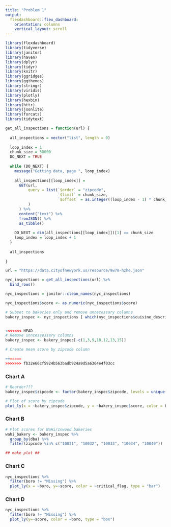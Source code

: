 ```yaml
---
title: "Problem 1"
output: 
  flexdashboard::flex_dashboard:
    orientation: columns
    vertical_layout: scroll
---
```


```r
library(flexdashboard)
library(tidyverse)
library(janitor)
library(haven)
library(dplyr)
library(tidyr)
library(knitr)
library(ggridges)
library(ggthemes)
library(stringr)
library(viridis)
library(plotly)
library(hexbin)
library(httr)
library(jsonlite)
library(forcats)
library(tidytext)
```

```r
get_all_inspections = function(url) {
  
  all_inspections = vector("list", length = 0)
  
  loop_index = 1
  chunk_size = 50000
  DO_NEXT = TRUE
  
  while (DO_NEXT) {
    message("Getting data, page ", loop_index)
    
    all_inspections[[loop_index]] = 
      GET(url,
          query = list(`$order` = "zipcode",
                       `$limit` = chunk_size,
                       `$offset` = as.integer((loop_index - 1) * chunk_size)
          )
      ) %>%
      content("text") %>%
      fromJSON() %>%
      as_tibble()
    
    DO_NEXT = dim(all_inspections[[loop_index]])[1] == chunk_size
    loop_index = loop_index + 1
  }
  
  all_inspections
  
}

url = "https://data.cityofnewyork.us/resource/9w7m-hzhe.json"

nyc_inspections = get_all_inspections(url) %>%
  bind_rows()

nyc_inspections = janitor::clean_names(nyc_inspections)

nyc_inspections$score <- as.numeric(nyc_inspections$score)

# Subset to bakeries only and remove unnecessary columns
bakery_inspec <- nyc_inspections [ which(nyc_inspections$cuisine_description == 'Bakery'), ] %>% select(-grade_date, -inspection_date, -phone, -record_date)


<<<<<<< HEAD
# Remove unncessessary columns
bakery_inspec <- bakery_inspec[-c(1,3,9,10,12,13,15)]

# Create mean score by zipcode column

=======
>>>>>>> fb32e66cf5924b563badb924a9d5a6364e4f03cc
```




### Chart A

```r
# Reorder???
bakery_inspec$zipcode <- factor(bakery_inspec$zipcode, levels = unique(bakery_inspec$zipcode)[order(bakery_inspec$score, decreasing = FALSE)])

# Plot of score by zipcode
plot_ly(x = ~bakery_inspec$zipcode, y = ~bakery_inspec$score, color = bakery_inspec$zipcode, type = "bar")
```


### Chart B

```r
# Plot scores for WaHi/Inwood bakeries
wahi_bakery <- bakery_inspec %>%
  group_by(dba) %>%
  filter(zipcode %in% c("10031", "10032", "10033", "10034", "10040"))

## make plot ##
```

### Chart C

```r
nyc_inspections %>%
  filter(boro != "Missing") %>% 
  plot_ly(x = ~boro, y=~score, color = ~critical_flag, type = "bar")
```


### Chart D

```r
nyc_inspections %>%
  filter(boro != "Missing") %>%
  plot_ly(y=~score, color = ~boro, type = "box")
```

